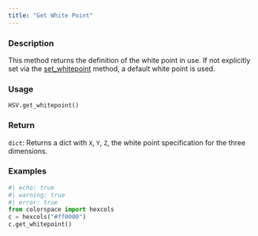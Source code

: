 ```yaml
---
title: "Get White Point"
---
```


### Description

This method returns the definition of the white point in use. If not
explicitly set via the [set_whitepoint](colorspace.colorlib.HSV.set_whitepoint.qmd) method, a default white
point is used.

### Usage

<pre><code class='language-python'>HSV.get_whitepoint()</code></pre>

### Return

<code>dict</code>: Returns a dict with `X`, `Y`, `Z`, the white point specification
for the three dimensions.

### Examples

```python
#| echo: true
#| warning: true
#| error: true
from colorspace import hexcols
c = hexcols("#ff0000")
c.get_whitepoint()
```



